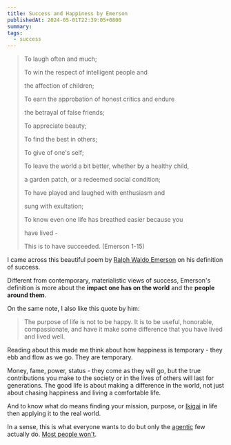 ```yaml
---
title: Success and Happiness by Emerson
publishedAt: 2024-05-01T22:39:05+0800
summary:
tags:
  - success
---
```


> To laugh often and much;
>
> To win the respect of intelligent people and
>
> the affection of children;
>
> To earn the approbation of honest critics and endure
>
> the betrayal of false friends;
>
> To appreciate beauty;
>
> To find the best in others;
>
> To give of one's self;
>
> To leave the world a bit better, whether by a healthy child,
>
> a garden patch, or a redeemed social condition;
>
> To have played and laughed with enthusiasm and
>
> sung with exultation;
>
> To know even one life has breathed easier because you
>
> have lived -
>
> This is to have succeeded. (Emerson 1-15)

I came across this beautiful poem by [Ralph Waldo Emerson](https://en.wikipedia.org/wiki/Ralph_Waldo_Emerson) on his definition of success.

Different from contemporary, materialistic views of success, Emerson's definition is more about the **impact one has on the world** and the **people around them**.

On the same note, I also like this quote by him:

> The purpose of life is not to be happy. It is to be useful, honorable, compassionate, and have it make some difference that you have lived and lived well.

Reading about this made me think about how happiness is temporary - they ebb and flow as we go. They are temporary.

Money, fame, power, status - they come as they will go, but the true contributions you make to the society or in the lives of others will last for generations. The good life is about making a difference in the world, not just about chasing happiness and living a comfortable life.

And to know what do means finding your mission, purpose, or [Ikigai](https://weichun.xyz/blog/ikigai) in life then applying it to the real world.

In a sense, this is what everyone wants to do but only the [agentic](https://weichun.xyz/blog/being-agentic) few actually do. [Most people won't](https://bryce.vc/post/64889707700/most-people-wont).
